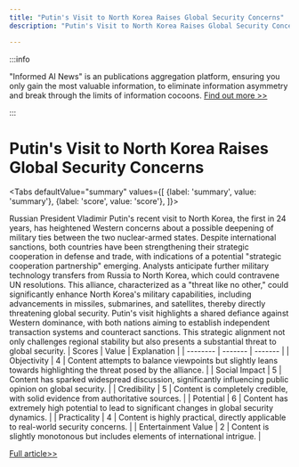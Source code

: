 ```yaml
---
title: "Putin's Visit to North Korea Raises Global Security Concerns"
description: "Putin's Visit to North Korea Raises Global Security Concerns"

---
```



:::info

"Informed AI News" is an publications aggregation platform, ensuring you only gain the most valuable information, to eliminate information asymmetry and break through the limits of information cocoons.  [Find out more >>](/)

:::

# Putin's Visit to North Korea Raises Global Security Concerns


<Tabs
	defaultValue="summary"
	values={[
	{label: 'summary', value: 'summary'},
	{label: 'score', value: 'score'},
]}>
<TabItem value="summary">


Russian President Vladimir Putin's recent visit to North Korea, the first in 24 years, has heightened Western concerns about a possible deepening of military ties between the two nuclear-armed states. Despite international sanctions, both countries have been strengthening their strategic cooperation in defense and trade, with indications of a potential "strategic cooperation partnership" emerging. Analysts anticipate further military technology transfers from Russia to North Korea, which could contravene UN resolutions. This alliance, characterized as a "threat like no other," could significantly enhance North Korea's military capabilities, including advancements in missiles, submarines, and satellites, thereby directly threatening global security. Putin's visit highlights a shared defiance against Western dominance, with both nations aiming to establish independent transaction systems and counteract sanctions. This strategic alignment not only challenges regional stability but also presents a substantial threat to global security.
</TabItem>
<TabItem value="score">
	| Scores     | Value   | Explanation |
	| -------- | ------- | ------- |
	| Objectivity  | 4    | Content attempts to balance viewpoints but slightly leans towards highlighting the threat posed by the alliance.    |
	| Social Impact | 5     | Content has sparked widespread discussion, significantly influencing public opinion on global security.    |
	| Credibility    | 5    | Content is completely credible, with solid evidence from authoritative sources.    |
	| Potential    | 6    | Content has extremely high potential to lead to significant changes in global security dynamics.    |
	| Practicality    | 4    | Content is highly practical, directly applicable to real-world security concerns.    |
	| Entertainment Value    | 2    | Content is slightly monotonous but includes elements of international intrigue.    |
</TabItem>
</Tabs>

[Full article>>](https://www.cnbc.com/2024/06/18/putin-visits-north-koreas-kim-jong-un-for-the-first-time-in-24-years.html)
